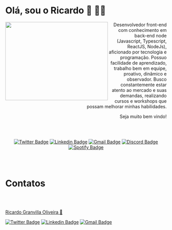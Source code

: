 # Olá, sou o Ricardo 👋 🧑‍💻

<img
  align="left"
  width="320"
  height="244"
  src="https://raw.githubusercontent.com/rgranvilla/rgranvilla/master/header-small-image-rgranvilla.png"
  alt=""
/>

<div align="right">

Desenvolvedor front-end com conhecimento em back-end node (Javascript, Typescript, ReactJS, NodeJs), aficionado por tecnologia e programação. Possuo facilidade de aprendizado, trabalho bem em equipe, proativo, dinâmico e observador.
Busco constantemente estar atento ao mercado e suas demandas, realizando cursos e workshops que possam melhorar minhas habilidades.

Seja muito bem vindo!

<br>
<br>

<div align='center'>

[![Twitter Badge](https://img.shields.io/badge/-Ricardo-1ca0f1?style=flat-square&labelColor=1ca0f1&logo=twitter&logoColor=white&link=https://twitter.com/rgranvilla)](https://twitter.com/rgranvilla)
[![Linkedin Badge](https://img.shields.io/badge/-Ricardo-blue?style=flat-square&logo=Linkedin&logoColor=white&link=https://www.linkedin.com/in/rgranvilla/)](https://www.linkedin.com/in/rgranvilla/)
[![Gmail Badge](https://img.shields.io/badge/-rgranvilla@gmail.com-c14438?style=flat-square&logo=Gmail&logoColor=white&link=mailto:rgranvilla@gmail.com)](mailto:rgranvilla@gmail.com)
[![Discord Badge](https://img.shields.io/badge/-Ricardo-5869E9?style=flat-square&logo=Discord&logoColor=white&link=http://discordapp.com/users/656568800912736257)](http://discordapp.com/users/656568800912736257)
[![Spotify Badge](https://img.shields.io/badge/-Ricardo-81b71a?style=flat-square&logo=Spotify&logoColor=white&link=https://open.spotify.com/user/12144101493?si=eb2a8bab7d7b421f)](https://open.spotify.com/user/12144101493?si=eb2a8bab7d7b421f)

</div>
</div>

</div>
<br>
<br>

# Contatos

<p>&nbsp;</p>

<img
  src="https://raw.githubusercontent.com/rgranvilla/rgranvilla/master/author.png"
  alt=""
/>

<a href="https://github.com/rgranvilla">Ricardo Granvilla Oliveira 🚀</a>

[![Twitter Badge](https://img.shields.io/badge/-@rgranvilla-1ca0f1?style=flat-square&labelColor=1ca0f1&logo=twitter&logoColor=white&link=https://twitter.com/rgranvilla)](https://twitter.com/rgranvilla)
[![Linkedin Badge](https://img.shields.io/badge/-Ricardo-blue?style=flat-square&logo=Linkedin&logoColor=white&link=https://www.linkedin.com/in/rgranvilla/)](https://www.linkedin.com/in/rgranvilla/)
[![Gmail Badge](https://img.shields.io/badge/-rgranvilla@gmail.com-c14438?style=flat-square&logo=Gmail&logoColor=white&link=mailto:rgranvilla@gmail.com)](mailto:rgranvilla@gmail.com)

<p>&nbsp;</p>
